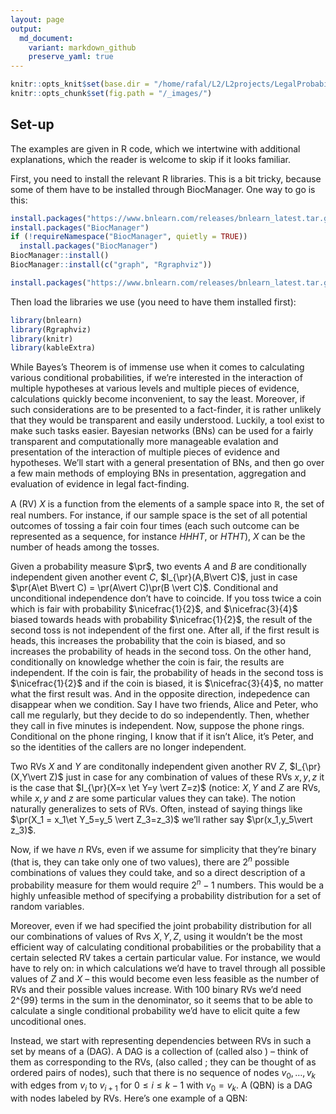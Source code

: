 ```yaml
---
layout: page
output:
  md_document:
    variant: markdown_github
    preserve_yaml: true
---
```


```r
knitr::opts_knit$set(base.dir = "/home/rafal/L2/L2projects/LegalProbabilismBNs", base.url = "https://rfl-urbaniak.github.io/LegalProbabilismBNs/")
knitr::opts_chunk$set(fig.path = "/_images/")
```


## Set-up

The examples are given in R code, which we intertwine with additional explanations, which the reader is welcome to skip if it looks familiar. 

First, you need to install the relevant R libraries. This is a bit tricky, because some of them have to be installed through BiocManager. One way to go is this:


\footnotesize
```r
install.packages("https://www.bnlearn.com/releases/bnlearn_latest.tar.gz", repos = NULL, type = "source")
install.packages("BiocManager")
if (!requireNamespace("BiocManager", quietly = TRUE))
  install.packages("BiocManager")
BiocManager::install()
BiocManager::install(c("graph", "Rgraphviz"))

install.packages("https://www.bnlearn.com/releases/bnlearn_latest.tar.gz", repos = NULL, type = "source")

```
\normalsize

Then load the libraries we use (you need to have them installed first):

```r
library(bnlearn)
library(Rgraphviz)
library(knitr)
library(kableExtra)
```



While Bayes's Theorem is of immense use when it comes to calculating various conditional probabilities, if we're interested in the interaction of multiple hypotheses at various levels and multiple pieces of evidence, calculations quickly become inconvenient, to say the least. Moreover, if such considerations are to be presented to a fact-finder, it is rather unlikely that they would be transparent and easily understood. Luckily, a tool exist to make such tasks easier. Bayesian networks (BNs) can be used for a fairly transparent and computationally more manageable evalation and presentation of the interaction of multiple pieces of evidence and hypotheses. We'll start with a general presentation of BNs, and then go over a few main methods of employing BNs in presentation, aggregation and evaluation of evidence in legal fact-finding.  



\section{Bayesian Networks: a crashcourse}

A \emph{random variable} (RV) $X$ is a function from the elements of a sample space into $\mathbb{R}$, the set of real numbers. For instance, if our sample space is the set of all potential outcomes of tossing a fair coin four times (each such outcome can be represented as a sequence, for instance  $HHHT$, or $HTHT$), $X$ can be the number of heads among the tosses.  

Given a probability measure $\pr$, two events $A$ and $B$ are conditionally independent given another event $C$, $I_{\pr}(A,B\vert C)$, just in case $\pr(A\et B\vert C) = \pr(A\vert C)\pr(B \vert C)$. Conditional and unconditional independence don't have to coincide. If you toss twice a coin which is fair with probability $\nicefrac{1}{2}$, and $\nicefrac{3}{4}$ biased towards heads with probability $\nicefrac{1}{2}$, the result of the second toss is not independent of the first one. After all, if the first result is heads, this increases the probability that the coin is biased, and so increases the probability of heads in the second toss. On the other hand, conditionally on knowledge whether the coin is fair, the results are independent. If the coin is fair, the probability of heads in the second toss is $\nicefrac{1}{2}$ and if the coin is biased, it is $\nicefrac{3}{4}$, no matter what the first result was. And in the opposite direction, indepedence can disappear when we condition. Say I have two friends, Alice and Peter, who call me regularly, but they decide to do so independently. Then, whether they call in five minutes is independent. Now, suppose the phone rings. Conditional on the phone ringing, I know that if it isn't Alice, it's Peter, and so the identities of the callers are no longer independent. 





Two RVs $X$ and $Y$ are conditonally independent given another RV $Z$, $I_{\pr}(X,Y\vert Z)$ just in case for any combination of values of these RVs $x,y,z$ it is the case that $I_{\pr}(X=x \et Y=y \vert Z=z)$ (notice: $X,Y$ and $Z$ are RVs, while $x,y$ and $z$ are some particular values they can take). The notion naturally generalizes to sets of RVs.
Often, instead of saying things like $\pr(X_1 = x_1\et Y_5=y_5 \vert Z_3=z_3)$ we'll rather say $\pr(x_1,y_5\vert z_3)$.  


Now, if we have $n$ RVs, even if we assume for simplicity that they're binary (that is, they can take only one of two values), there are $2^n$ possible combinations of values they could take, and so a direct description of a probability measure for them would require $2^n-1$ numbers. This would be a highly unfeasible method of specifying a probability distribution for a set of random variables. 



Moreover, even if we had specified the joint probability distribution for all our combinations of values of Rvs $X, Y, Z$, using it wouldn't be the most efficient way of calculating conditional probabilities or the probability that a certain selected RV takes a certain particular value. For instance, we would have to rely on:
\begin{align*} 
x\pr(x_1\vert y_1) & =  \frac{\pr{x_1,y_1}}{\pr{y_1}} \\ &  = \frac{\sum_{i}\pr(x_1,y_1,Z=z_i)}{
\sum_{i,j}\pr(X=x_j,y_1,Z=Z_i)
} 
\end{align*}
\noindent in which calculations we'd have to travel through all possible values of $Z$ and $X$ -- this would become even less feasible as the number of RVs and their possible values increase. With 100 binary RVs we'd need 2^{99} terms in the sum in the denominator, so it seems that to be able to calculate a single conditional probability we'd have to elicit quite a few uncoditional ones. 

\normalsize


Instead, we start with representing dependencies between RVs in such a set by means of a \emph{directed acyclic graph} (DAG). A DAG is a collection of \emph{nodes} (called also \emph{vertices}) -- think of them as corresponding to the RVs, \emph{directed edges} (also called \emph{arcs}; they  can be thought of as ordered pairs of nodes), such that there is no sequence of nodes $v_0,\dots, v_k$ with edges from $v_i$ to $v_{i+1}$ for $0\leq i\leq k-1$ with $v_0=v_k$.\footnote{Sometimes it is also required that the graph should be connected: that for any two nodes there is an undirected path between them.} A \emph{qualitative BN} (QBN) is a DAG with nodes labeled by RVs. Here's one example of a QBN:



